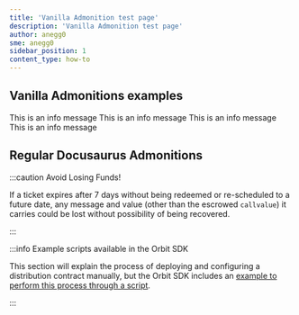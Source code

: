 ```yaml
---
title: 'Vanilla Admonition test page'
description: 'Vanilla Admonition test page'
author: anegg0
sme: anegg0
sidebar_position: 1
content_type: how-to
---
```



## Vanilla Admonitions examples

<VanillaAdmonition type="warning" title="Custom Title">
  This is an info message
</VanillaAdmonition>

<VanillaAdmonition type="tip" title="Custom Title">
  This is an info message
</VanillaAdmonition>

<VanillaAdmonition type="info" title="Custom Title">
  This is an info message
</VanillaAdmonition>

<VanillaAdmonition type="danger" title="Custom Title">
  This is an info message
</VanillaAdmonition>

## Regular Docusaurus Admonitions

:::caution Avoid Losing Funds!

If a ticket expires after 7 days without being redeemed or re-scheduled to a future date, any message and value (other than the escrowed `callvalue`) it carries could be lost without possibility of being recovered.

:::

:::info Example scripts available in the Orbit SDK

This section will explain the process of deploying and configuring a distribution contract manually, but the Orbit SDK includes an [example to perform this process through a script](https://github.com/OffchainLabs/arbitrum-orbit-sdk/tree/main/examples/setup-fee-distributor-contract).

:::
